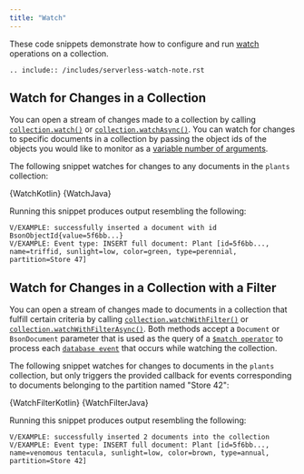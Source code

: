 ```yaml
---
title: "Watch"
---
```



These code snippets demonstrate how to configure and run
[watch](https://www.mongodb.com/docs/manual/reference/method/db.collection.watch/)
operations on a collection.

    .. include:: /includes/serverless-watch-note.rst

## Watch for Changes in a Collection

You can open a stream of changes made to a collection by calling
[`collection.watch()`](https://www.mongodb.com/docs/realm-sdks/java/latest/io/realm/mongodb/mongo/MongoCollection.html#watch--)
or [`collection.watchAsync()`](https://www.mongodb.com/docs/realm-sdks/java/latest/io/realm/mongodb/mongo/MongoCollection.html#watchAsync--).
You can watch for changes to specific documents in a collection by passing the
object ids of the objects you would like to monitor as a
[variable number of arguments](https://kotlinlang.org/docs/reference/functions.html#variable-number-of-arguments-varargs).

The following snippet watches for changes to any documents in the
`plants` collection:

<Tabs groupId="java-sdk-languages">
  <TabItem value="kotlin" label="Kotlin">
    <CodeBlock language="kotlin">{WatchKotlin}</CodeBlock>
  </TabItem>
  <TabItem value="java" label="Java">
    <CodeBlock language="java">{WatchJava}</CodeBlock>
  </TabItem>
</Tabs>

Running this snippet produces output resembling the following:

```
V/EXAMPLE: successfully inserted a document with id BsonObjectId{value=5f6bb...}
V/EXAMPLE: Event type: INSERT full document: Plant [id=5f6bb..., name=triffid, sunlight=low, color=green, type=perennial, partition=Store 47]
```

## Watch for Changes in a Collection with a Filter

You can open a stream of changes made to documents in a collection that
fulfill certain criteria by calling [`collection.watchWithFilter()`](https://www.mongodb.com/docs/realm-sdks/java/latest/io/realm/mongodb/mongo/MongoCollection.html#watchWithFilter-BsonDocument-)
or [`collection.watchWithFilterAsync()`](https://www.mongodb.com/docs/realm-sdks/java/latest/io/realm/mongodb/mongo/MongoCollection.html#watchWithFilterAsync-Document-).
Both methods accept a `Document` or `BsonDocument` parameter that is
used as the query of a [`$match operator`](https://www.mongodb.com/docs/manual/reference/operator/aggregation/match/)
to process each [`database event`](https://www.mongodb.com/docs/realm/triggers/database-triggers/#std-label-database-events)
that occurs while watching the collection.

The following snippet watches for changes to documents in the
`plants` collection, but only triggers the provided callback for
events corresponding to documents belonging to the partition named
"Store 42":

<Tabs groupId="java-sdk-languages">
  <TabItem value="kotlin" label="Kotlin">
    <CodeBlock language="kotlin">{WatchFilterKotlin}</CodeBlock>
  </TabItem>
  <TabItem value="java" label="Java">
    <CodeBlock language="java">{WatchFilterJava}</CodeBlock>
  </TabItem>
</Tabs>

Running this snippet produces output resembling the following:

```
V/EXAMPLE: successfully inserted 2 documents into the collection
V/EXAMPLE: Event type: INSERT full document: Plant [id=5f6bb..., name=venomous tentacula, sunlight=low, color=brown, type=annual, partition=Store 42]
```

